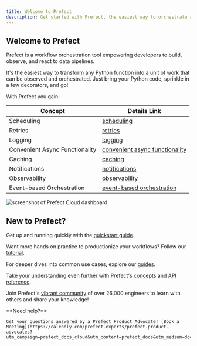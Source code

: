 ```yaml
---
title: Welcome to Prefect
description: Get started with Prefect, the easiest way to orchestrate and observe your data pipelines
---
```


## Welcome to Prefect

Prefect is a workflow orchestration tool empowering developers to build, observe, and react to data pipelines.

It's the easiest way to transform any Python function into a unit of work that can be observed and orchestrated. Just bring your Python code, sprinkle in a few decorators, and go!

With Prefect you gain:

| Concept                      | Details Link                                         |
|------------------------------|------------------------------------------------------|
| Scheduling                   | [scheduling](/concepts/schedules)                    |
| Retries                      | [retries](/concepts/tasks/#task-arguments)           |
| Logging                      | [logging](/concepts/logs/)                           |
| Convenient Async Functionality | [convenient async functionality](/concepts/task-runners/#task-runners) |
| Caching                      | [caching](/concepts/tasks/#caching)                  |
| Notifications                | [notifications](/cloud/automations/)                 |
| Observability                | [observability](/cloud/overview/)                    |
| Event-based Orchestration   | [event-based orchestration](/cloud/webhooks/)        |


![screenshot of Prefect Cloud dashboard](/3.0/img/ui/cloud-dashboard.png)

## New to Prefect?

Get up and running quickly with the [quickstart guide](/getting-started/quickstart/).

Want more hands on practice to productionize your workflows? Follow our [tutorial](/tutorial/).

For deeper dives into common use cases, explore our [guides](/guides/index/).

Take your understanding even further with Prefect's [concepts](/concepts/index/) and [API reference](/api-ref/).

Join Prefect's [vibrant community](/community/) of over 26,000 engineers to learn with others and share your knowledge!

<Tip>
**Need help?**

    Get your questions answered by a Prefect Product Advocate! [Book a Meeting](https://calendly.com/prefect-experts/prefect-product-advocates?utm_campaign=prefect_docs_cloud&utm_content=prefect_docs&utm_medium=docs&utm_source=docs)
</Tip>
